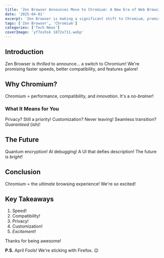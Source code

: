 ```yaml
---
title: 'Zen Browser Announces Move to Chromium: A New Era of Web Browsing'
date: '2025-04-01'
excerpt: 'Zen Browser is making a significant shift to Chromium, promising enhanced performance, broader compatibility, and cutting-edge features. Discover what this means for users and the future of Zen Browser.'
tags: ['Zen Browser', 'Chromium']
categories: ['Tech News']
coverImage: 'yf7oshsk 1872x711.webp'
---
```


## Introduction

Zen Browser is _thrilled_ to announce... a switch to Chromium! We're promising faster speeds, better compatibility, and features galore!

<Toc />

## Why Chromium?

Chromium = performance, compatibility, and _innovation_. It's a _no-brainer_!

### What It Means for You

Privacy? Still a priority! Customization? Never leaving! Seamless transition? _Guaranteed_ (ish)!

## The Future

Quantum encryption! AI debugging! A UI that defies description! The future is _bright_!

## Conclusion

Chromium = the _ultimate_ browsing experience! We're _so_ excited!

## Key Takeaways

1.  Speed!
2.  Compatibility!
3.  Privacy!
4.  Customization!
5.  _Excitement_!

Thanks for being awesome!

**P.S.** April Fools! We're sticking with Firefox. 😉

